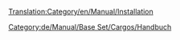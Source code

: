 [[Translation:Category/en/Manual/Installation]]

{{en/Bilingual box|de
|Sammlung von Artikeln, die bei der Installation von OpenTTD helfen.
|Collection of pages that aid installation of OpenTTD.}}

[[Category:de/Manual/Base Set/Cargos/Handbuch]]